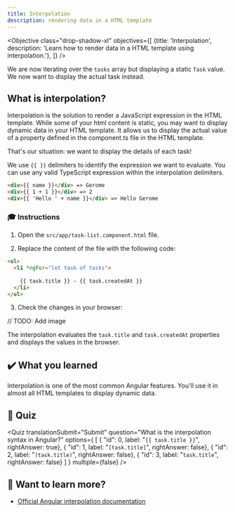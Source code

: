 ```yaml
---
title: Interpolation
description: rendering data in a HTML template
---
```



<Objective class="drop-shadow-xl" objectives={[
    {title: 'Interpolation', description: 'Learn how to render data in a HTML template using interpolation.'},
]} />


We are now iterating over the `tasks` array but displaying a static `Task` value.
We now want to display the actual task instead.

## What is interpolation?

Interpolation is the solution to render a JavaScript expression in the HTML template.
While some of your html content is static, you may want to display dynamic data in your HTML template.
It allows us to display the actual value of a property defined in the component.ts file in the HTML template.

That's our situation: we want to display the details of each task!

We use `{{ }}` delimiters to identify the expression we want to evaluate.
You can use any valid TypeScript expression within the interpolation delimiters.

```html
<div>{{ name }}</div> => Gerome
<div>{{ 1 + 1 }}</div> => 2
<div>{{ 'Hello ' + name }}</div> => Hello Gerome
```

### 🎓 Instructions

1. Open the `src/app/task-list.component.html` file.

2. Replace the content of the file with the following code:

```html ins={"Add interpolation and pass it a task property": 3-4}
<ul>
  <li *ngFor="let task of tasks">
      
    {{ task.title }} - {{ task.createdAt }}
  </li>
</ul>
```

3. Check the changes in your browser:

// TODO: Add image

The interpolation evaluates the `task.title` and `task.createdAt` properties and displays the values in the browser.

## ✔️ What you learned

Interpolation is one of the most common Angular features. You'll use it in almost all HTML templates to display dynamic data.

## 🚦 Quiz

<Quiz
    translationSubmit="Submit"
    question="What is the interpolation syntax in Angular?"
    options={
        [
            { "id": 0, label: "`{{ task.title }}`", rightAnswer: true},
            { "id": 1, label: "`[task.title]`", rightAnswer: false},
            { "id": 2, label: "`(task.title)`", rightAnswer: false},
            { "id": 3, label: "`task.title`", rightAnswer: false}
        ]
    }
    multiple={false}
/>

## 🔎 Want to learn more?

- <a href="https://angular.dev/guide/templates/interpolation" target="_blank">Official Angular interpolation documentation</a>
